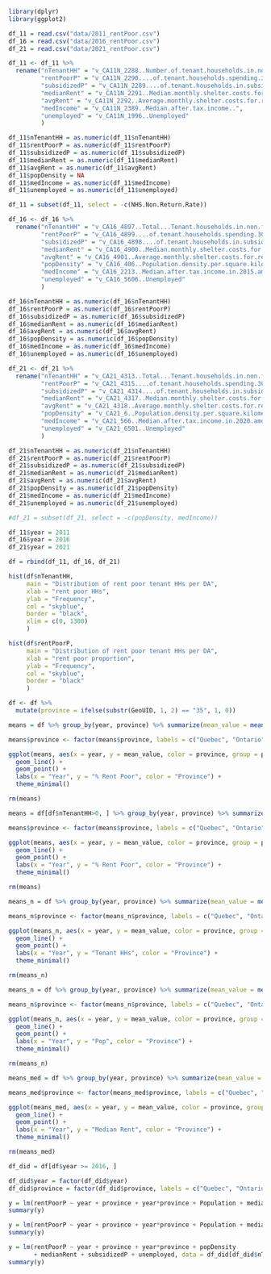 ```{r}
library(dplyr)
library(ggplot2)
```

```{r}
df_11 = read.csv("data/2011_rentPoor.csv")
df_16 = read.csv("data/2016_rentPoor.csv")
df_21 = read.csv("data/2021_rentPoor.csv")
```

```{r}
df_11 <- df_11 %>% 
  rename("nTenantHH" = "v_CA11N_2288..Number.of.tenant.households.in.non.farm..non.reserve.private.dwellings",
         "rentPoorP" = "v_CA11N_2290....of.tenant.households.spending.30..or.more.of.household.total.income.on.shelter.costs",
         "subsidizedP" = "v_CA11N_2289....of.tenant.households.in.subsidized.housing",
         "medianRent" = "v_CA11N_2291..Median.monthly.shelter.costs.for.rented.dwellings....",
         "avgRent" = "v_CA11N_2292..Average.monthly.shelter.costs.for.rented.dwellings....",
         "medIncome" = "v_CA11N_2389..Median.after.tax.income..",
         "unemployed" = "v_CA11N_1996..Unemployed"
         )
```

```{r}
df_11$nTenantHH = as.numeric(df_11$nTenantHH)
df_11$rentPoorP = as.numeric(df_11$rentPoorP)
df_11$subsidizedP = as.numeric(df_11$subsidizedP)
df_11$medianRent = as.numeric(df_11$medianRent)
df_11$avgRent = as.numeric(df_11$avgRent)
df_11$popDensity = NA
df_11$medIncome = as.numeric(df_11$medIncome)
df_11$unemployed = as.numeric(df_11$unemployed)

df_11 = subset(df_11, select = -c(NHS.Non.Return.Rate))
```

```{r}
df_16 <- df_16 %>% 
  rename("nTenantHH" = "v_CA16_4897..Total...Tenant.households.in.non.farm..non.reserve.private.dwellings...25..sample.data",
         "rentPoorP" = "v_CA16_4899....of.tenant.households.spending.30..or.more.of.its.income.on.shelter.costs",
         "subsidizedP" = "v_CA16_4898....of.tenant.households.in.subsidized.housing",
         "medianRent" = "v_CA16_4900..Median.monthly.shelter.costs.for.rented.dwellings....",
         "avgRent" = "v_CA16_4901..Average.monthly.shelter.costs.for.rented.dwellings....",
         "popDensity" = "v_CA16_406..Population.density.per.square.kilometre",
         "medIncome" = "v_CA16_2213..Median.after.tax.income.in.2015.among.recipients....",
         "unemployed" = "v_CA16_5606..Unemployed"
         )
```

```{r}
df_16$nTenantHH = as.numeric(df_16$nTenantHH)
df_16$rentPoorP = as.numeric(df_16$rentPoorP)
df_16$subsidizedP = as.numeric(df_16$subsidizedP)
df_16$medianRent = as.numeric(df_16$medianRent)
df_16$avgRent = as.numeric(df_16$avgRent)
df_16$popDensity = as.numeric(df_16$popDensity)
df_16$medIncome = as.numeric(df_16$medIncome)
df_16$unemployed = as.numeric(df_16$unemployed)
```

```{r}
df_21 <- df_21 %>% 
  rename("nTenantHH" = "v_CA21_4313..Total...Tenant.households.in.non.farm..non.reserve.private.dwellings",
         "rentPoorP" = "v_CA21_4315....of.tenant.households.spending.30..or.more.of.its.income.on.shelter.costs..55.",
         "subsidizedP" = "v_CA21_4314....of.tenant.households.in.subsidized.housing..61.",
         "medianRent" = "v_CA21_4317..Median.monthly.shelter.costs.for.rented.dwellings......59.",
         "avgRent" = "v_CA21_4318..Average.monthly.shelter.costs.for.rented.dwellings......59.",
         "popDensity" = "v_CA21_6..Population.density.per.square.kilometre",
         "medIncome" = "v_CA21_566..Median.after.tax.income.in.2020.among.recipients....",
         "unemployed" = "v_CA21_6501..Unemployed"
         )
```

```{r}
df_21$nTenantHH = as.numeric(df_21$nTenantHH)
df_21$rentPoorP = as.numeric(df_21$rentPoorP)
df_21$subsidizedP = as.numeric(df_21$subsidizedP)
df_21$medianRent = as.numeric(df_21$medianRent)
df_21$avgRent = as.numeric(df_21$avgRent)
df_21$popDensity = as.numeric(df_21$popDensity)
df_21$medIncome = as.numeric(df_21$medIncome)
df_21$unemployed = as.numeric(df_21$unemployed)

#df_21 = subset(df_21, select = -c(popDensity, medIncome))
```

```{r}
df_11$year = 2011
df_16$year = 2016
df_21$year = 2021
```

```{r}
df = rbind(df_11, df_16, df_21)
```

```{r}
hist(df$nTenantHH,
     main = "Distribution of rent poor tenant HHs per DA",
     xlab = "rent poor HHs",
     ylab = "Frequency",
     col = "skyblue",
     border = "black",
     xlim = c(0, 1300)
     )
```

```{r}
hist(df$rentPoorP,
     main = "Distribution of rent poor tenant HHs per DA",
     xlab = "rent poor proportion",
     ylab = "Frequency",
     col = "skyblue",
     border = "black"
     )
```

```{r}
df <- df %>%
  mutate(province = ifelse(substr(GeoUID, 1, 2) == "35", 1, 0))
```

```{r}
means = df %>% group_by(year, province) %>% summarize(mean_value = mean(rentPoorP, na.rm = TRUE))

means$province <- factor(means$province, labels = c("Quebec", "Ontario"))

ggplot(means, aes(x = year, y = mean_value, color = province, group = province)) +
  geom_line() +
  geom_point() +
  labs(x = "Year", y = "% Rent Poor", color = "Province") +
  theme_minimal()

rm(means)
```

```{r}
means = df[df$nTenantHH>0, ] %>% group_by(year, province) %>% summarize(mean_value = mean(rentPoorP, na.rm = TRUE))

means$province <- factor(means$province, labels = c("Quebec", "Ontario"))

ggplot(means, aes(x = year, y = mean_value, color = province, group = province)) +
  geom_line() +
  geom_point() +
  labs(x = "Year", y = "% Rent Poor", color = "Province") +
  theme_minimal()

rm(means)
```

```{r}
means_n = df %>% group_by(year, province) %>% summarize(mean_value = mean(nTenantHH, na.rm = TRUE))

means_n$province <- factor(means_n$province, labels = c("Quebec", "Ontario"))

ggplot(means_n, aes(x = year, y = mean_value, color = province, group = province)) +
  geom_line() +
  geom_point() +
  labs(x = "Year", y = "Tenant HHs", color = "Province") +
  theme_minimal()

rm(means_n)
```

```{r}
means_n = df %>% group_by(year, province) %>% summarize(mean_value = mean(Population, na.rm = TRUE))

means_n$province <- factor(means_n$province, labels = c("Quebec", "Ontario"))

ggplot(means_n, aes(x = year, y = mean_value, color = province, group = province)) +
  geom_line() +
  geom_point() +
  labs(x = "Year", y = "Pop", color = "Province") +
  theme_minimal()

rm(means_n)
```

```{r}
means_med = df %>% group_by(year, province) %>% summarize(mean_value = mean(medianRent, na.rm = TRUE))

means_med$province <- factor(means_med$province, labels = c("Quebec", "Ontario"))

ggplot(means_med, aes(x = year, y = mean_value, color = province, group = province)) +
  geom_line() +
  geom_point() +
  labs(x = "Year", y = "Median Rent", color = "Province") +
  theme_minimal()

rm(means_med)
```

```{r}
df_did = df[df$year >= 2016, ]
```

```{r}
df_did$year = factor(df_did$year)
df_did$province = factor(df_did$province, labels = c("Quebec", "Ontario"))
```

```{r}
y = lm(rentPoorP ~ year + province + year*province + Population + medianRent, data = df_did)
summary(y)
```

```{r}
y = lm(rentPoorP ~ year + province + year*province + Population + medianRent, data = df_did[df_did$nTenantHH > 0,])
summary(y)
```

```{r}
y = lm(rentPoorP ~ year + province + year*province + popDensity 
       + medianRent + subsidizedP + unemployed, data = df_did[df_did$nTenantHH > 0,])
summary(y)
```
